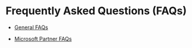 
# Frequently Asked Questions (FAQs)

- [General FAQs](./zFAQs/generalFAQs)
  
- [Microsoft Partner FAQs](./zFAQs/partnerFAQs)
